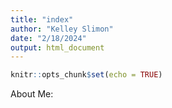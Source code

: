 ```yaml
---
title: "index"
author: "Kelley Slimon"
date: "2/18/2024"
output: html_document
---
```


```r
knitr::opts_chunk$set(echo = TRUE)
```

About Me:

